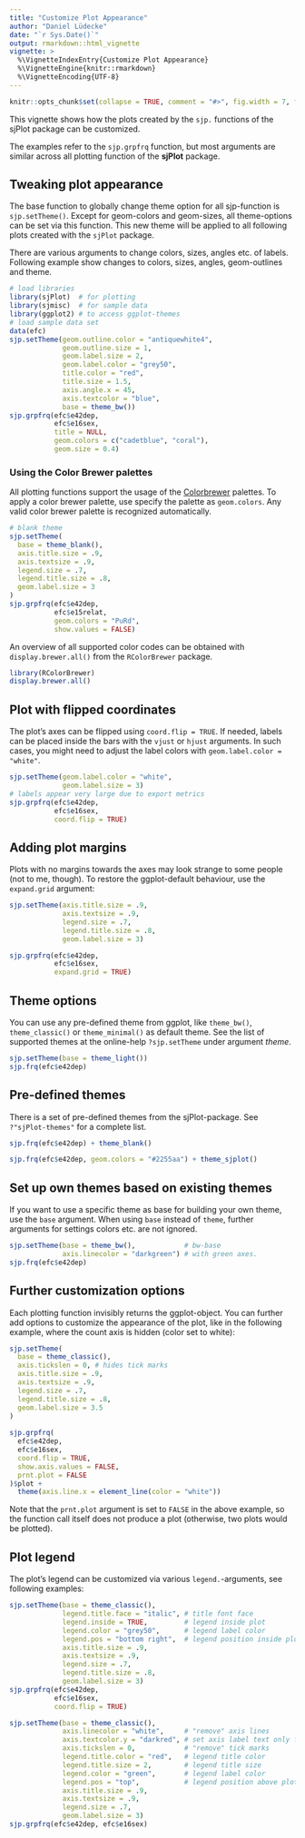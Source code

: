 ```yaml
---
title: "Customize Plot Appearance"
author: "Daniel Lüdecke"
date: "`r Sys.Date()`"
output: rmarkdown::html_vignette
vignette: >
  %\VignetteIndexEntry{Customize Plot Appearance}
  %\VignetteEngine{knitr::rmarkdown}
  %\VignetteEncoding{UTF-8}
---
```


```r
knitr::opts_chunk$set(collapse = TRUE, comment = "#>", fig.width = 7, fig.height = 5, warning = FALSE, message = FALSE)
```


This vignette shows how the plots created by the `sjp.` functions of the sjPlot package can be customized.

The examples refer to the `sjp.grpfrq` function, but most arguments are similar across all plotting function of the **sjPlot** package.

Tweaking plot appearance
------------------------
The base function to globally change theme option for all sjp-function is `sjp.setTheme()`. Except for geom-colors and geom-sizes, all theme-options can be set via this function. This new theme will be applied to all following plots created with the `sjPlot` package.

There are various arguments to change colors, sizes, angles etc. of labels. Following example show changes to colors, sizes, angles, geom-outlines and theme.
```r
# load libraries
library(sjPlot)  # for plotting
library(sjmisc)  # for sample data
library(ggplot2) # to access ggplot-themes
# load sample data set
data(efc)
sjp.setTheme(geom.outline.color = "antiquewhite4", 
             geom.outline.size = 1, 
             geom.label.size = 2,
             geom.label.color = "grey50",
             title.color = "red", 
             title.size = 1.5, 
             axis.angle.x = 45, 
             axis.textcolor = "blue", 
             base = theme_bw())
sjp.grpfrq(efc$e42dep, 
           efc$e16sex, 
           title = NULL, 
           geom.colors = c("cadetblue", "coral"), 
           geom.size = 0.4)
```

### Using the Color Brewer palettes
All plotting functions support the usage of the [Colorbrewer](http://colorbrewer2.org) palettes. To apply a color brewer palette, use specify the palette as `geom.colors`. Any valid color brewer palette is recognized automatically.

```r
# blank theme
sjp.setTheme(
  base = theme_blank(),
  axis.title.size = .9,
  axis.textsize = .9,
  legend.size = .7,
  legend.title.size = .8,
  geom.label.size = 3
)
sjp.grpfrq(efc$e42dep, 
           efc$e15relat, 
           geom.colors = "PuRd", 
           show.values = FALSE)
```

An overview of all supported color codes can be obtained with `display.brewer.all()` from the `RColorBrewer` package.

```r
library(RColorBrewer)
display.brewer.all()
```

Plot with flipped coordinates
-----------------------------
The plot's axes can be flipped using `coord.flip = TRUE`. If needed, labels can be placed inside the bars with the `vjust` or `hjust` arguments. In such cases, you might need to adjust the label colors with `geom.label.color = "white"`.

```r
sjp.setTheme(geom.label.color = "white",
             geom.label.size = 3)
# labels appear very large due to export metrics
sjp.grpfrq(efc$e42dep, 
           efc$e16sex, 
           coord.flip = TRUE)
```

Adding plot margins
-------------------
Plots with no margins towards the axes may look strange to some people (not to me, though). To restore the ggplot-default behaviour, use the `expand.grid` argument:

```r
sjp.setTheme(axis.title.size = .9,
             axis.textsize = .9,
             legend.size = .7,
             legend.title.size = .8,
             geom.label.size = 3)
```

```r
sjp.grpfrq(efc$e42dep,
           efc$e16sex,
           expand.grid = TRUE)
```

Theme options
-------------
You can use any pre-defined theme from ggplot, like `theme_bw()`, `theme_classic()` or `theme_minimal()` as default theme. See the list of supported themes at the online-help `?sjp.setTheme` under argument _theme_.

```r
sjp.setTheme(base = theme_light())
sjp.frq(efc$e42dep)
```

Pre-defined themes
------------------

There is a set of pre-defined themes from the sjPlot-package. See `?"sjPlot-themes"` for a complete list.

```r
sjp.frq(efc$e42dep) + theme_blank()

sjp.frq(efc$e42dep, geom.colors = "#2255aa") + theme_sjplot()
```


Set up own themes based on existing themes
------------------------------------------

If you want to use a specific theme as base for building your own theme, use the `base` argument. When using `base` instead of `theme`, further arguments for settings colors etc. are not ignored.
```r
sjp.setTheme(base = theme_bw(),            # bw-base
             axis.linecolor = "darkgreen") # with green axes.
sjp.frq(efc$e42dep)
```


Further customization options
-----------------------------
Each plotting function invisibly returns the ggplot-object. You can further add options to customize the appearance of the plot, like in the following example, where the count axis is hidden (color set to white):
```r
sjp.setTheme(
  base = theme_classic(),
  axis.tickslen = 0, # hides tick marks
  axis.title.size = .9,
  axis.textsize = .9,
  legend.size = .7,
  legend.title.size = .8,
  geom.label.size = 3.5
)
  
sjp.grpfrq(
  efc$e42dep,
  efc$e16sex,
  coord.flip = TRUE,
  show.axis.values = FALSE,
  prnt.plot = FALSE
)$plot +
  theme(axis.line.x = element_line(color = "white"))
```

Note that the `prnt.plot` argument is set to `FALSE` in the above example, so the function call itself does not produce a plot (otherwise, two plots would be plotted).

Plot legend
-----------
The plot's legend can be customized via various `legend.`-arguments, see following examples:

```r
sjp.setTheme(base = theme_classic(), 
             legend.title.face = "italic", # title font face
             legend.inside = TRUE,         # legend inside plot
             legend.color = "grey50",      # legend label color
             legend.pos = "bottom right",  # legend position inside plot
             axis.title.size = .9,
             axis.textsize = .9,
             legend.size = .7,
             legend.title.size = .8,
             geom.label.size = 3)
sjp.grpfrq(efc$e42dep, 
           efc$e16sex, 
           coord.flip = TRUE)
```


```r
sjp.setTheme(base = theme_classic(), 
             axis.linecolor = "white",     # "remove" axis lines
             axis.textcolor.y = "darkred", # set axis label text only for y axis
             axis.tickslen = 0,            # "remove" tick marks
             legend.title.color = "red",   # legend title color
             legend.title.size = 2,        # legend title size
             legend.color = "green",       # legend label color
             legend.pos = "top",           # legend position above plot
             axis.title.size = .9,
             axis.textsize = .9,
             legend.size = .7,
             geom.label.size = 3)
sjp.grpfrq(efc$e42dep, efc$e16sex)
```


